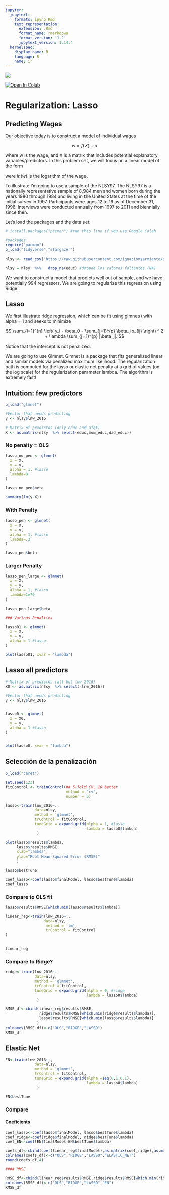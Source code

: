 ```yaml
---
jupyter:
  jupytext:
    formats: ipynb,Rmd
    text_representation:
      extension: .Rmd
      format_name: rmarkdown
      format_version: '1.2'
      jupytext_version: 1.14.4
  kernelspec:
    display_name: R
    language: R
    name: ir
---
```


<div >
<img src = "../../banner.jpg" />
</div>


<a target="_blank" href="https://colab.research.google.com/github/ignaciomsarmiento/BDML_SS/blob/main/Lecture06/Notebook_SS06_Ridge.ipynb">
  <img src="https://colab.research.google.com/assets/colab-badge.svg" alt="Open In Colab"/>
</a>



# Regularization: Lasso


## Predicting Wages

Our objective today is to construct a model of individual wages

$$
w = f(X) + u 
$$

where w is the  wage, and X is a matrix that includes potential explanatory variables/predictors. In this problem set, we will focus on a linear model of the form

\begin{align}
 ln(w) & = \beta_0 + \beta_1 X_1 + \dots + \beta_p X_p  + u 
\end{align}


were $ln(w)$ is the logarithm of the wage.

To illustrate I'm going to use a sample of the NLSY97. The NLSY97 is  a nationally representative sample of 8,984 men and women born during the years 1980 through 1984 and living in the United States at the time of the initial survey in 1997.  Participants were ages 12 to 16 as of December 31, 1996.  Interviews were conducted annually from 1997 to 2011 and biennially since then.  


Let's load the packages and the data set:

```r
# install.packages("pacman") #run this line if you use Google Colab
```

```r
#packages
require("pacman")
p_load("tidyverse","stargazer")

nlsy <- read_csv('https://raw.githubusercontent.com/ignaciomsarmiento/datasets/main/nlsy97.csv')

nlsy = nlsy  %>%   drop_na(educ) #dropea los valores faltantes (NA)
```

<!-- #region -->
We want to construct a model that predicts well out of sample, and we have potentially 994 regressors. We are going to regularize this regression using Ridge.

## Lasso

We first illustrate ridge regression, which can be fit using glmnet() with alpha = 1 and seeks to minimize

$$
\sum_{i=1}^{n} \left( y_i - \beta_0 - \sum_{j=1}^{p} \beta_j x_{ij}    \right) ^ 2 + \lambda \sum_{j=1}^{p} |\beta_j|.
$$

Notice that the intercept is not penalized. 


We are going to use Glmnet. Glmnet is a package that fits generalized linear and similar models via penalized maximum likelihood. The regularization path is computed for the lasso or elastic net penalty at a grid of values (on the log scale) for the regularization parameter lambda. The algorithm is extremely fast!
<!-- #endregion -->

## Intuition: few predictors

```r
p_load("glmnet")
```

```r
#Vector that needs predicting
y <- nlsy$lnw_2016

# Matrix of predictos (only educ and afqt)
X <- as.matrix(nlsy  %>% select(educ,mom_educ,dad_educ))


```

### No penalty = OLS

```r
lasso_no_pen <- glmnet(
  x = X,
  y = y,
  alpha = 1, #lasso
  lambda=0
)
```

```r
lasso_no_pen$beta
```

```r
summary(lm(y~X))
```

### With Penalty

```r
lasso_pen <- glmnet(
  x = X,
  y = y,
  alpha = 1, #lasso
  lambda=.2
)
```

```r
lasso_pen$beta
```

### Larger Penalty

```r
lasso_pen_large <- glmnet(
  x = X,
  y = y,
  alpha = 1, #lasso
  lambda=1e70
)
```

```r
lasso_pen_large$beta
```

```r
### Various Penalties
```

```r
lasso01 <- glmnet(
  x = X,
  y = y,
  alpha = 1 #lasso
)
```

```r

plot(lasso01, xvar = "lambda")
```

## Lasso all predictors

```r
# Matrix of predictos (all but lnw_2016)
X0 <- as.matrix(nlsy  %>% select(-lnw_2016))

#Vector that needs predicting
y <- nlsy$lnw_2016


lasso0 <- glmnet(
  x = X0,
  y = y,
  alpha = 1 #lasso
)


plot(lasso0, xvar = "lambda")
```

## Selección de la penalización

```r
p_load("caret")
```

```r
set.seed(123)
fitControl <- trainControl(## 5-fold CV, 10 better
                           method = "cv",
                           number = 5)
```

```r
lasso<-train(lnw_2016~.,
             data=nlsy,
             method = 'glmnet', 
             trControl = fitControl,
             tuneGrid = expand.grid(alpha = 1, #lasso
                                    lambda = lasso0$lambda)
              ) 

```

```r
plot(lasso$results$lambda,
     lasso$results$RMSE,
     xlab="lambda",
     ylab="Root Mean-Squared Error (RMSE)"
     )
```

```r
lasso$bestTune
```

```r
coef_lasso<-coef(lasso$finalModel, lasso$bestTune$lambda)
coef_lasso
```

### Compare to OLS fit

```r
lasso$results$RMSE[which.min(lasso$results$lambda)]
```

```r
linear_reg<-train(lnw_2016~.,
                 data=nlsy,
                  method = 'lm', 
                  trControl = fitControl
) 


linear_reg
```

### Compare to Ridge?

```r
ridge<-train(lnw_2016~.,
             data=nlsy,
             method = 'glmnet', 
             trControl = fitControl,
             tuneGrid = expand.grid(alpha = 0, #ridge
                                    lambda = lasso0$lambda)
              ) 

```

```r
RMSE_df<-cbind(linear_reg$results$RMSE,
               ridge$results$RMSE[which.min(ridge$results$lambda)],
               lasso$results$RMSE[which.min(lasso$results$lambda)]
              )
colnames(RMSE_df)<-c("OLS","RIDGE","LASSO")
RMSE_df
```

## Elastic Net

\begin{align}
min_{\beta} EN(\beta) &= \sum_{i=1}^n (y_i-\beta_0 - \sum_{j=1}^p x_{ij}\beta_j)^2  + \lambda\left(\alpha \sum_{j=1}^p |\beta_j| + \frac{(1-\alpha)}{2} \sum_{j=1}^p (\beta_j)^2\right)
\end{align}

```r
EN<-train(lnw_2016~.,
             data=nlsy,
             method = 'glmnet', 
             trControl = fitControl,
             tuneGrid = expand.grid(alpha =seq(0,1,0.1),
                                    lambda = lasso0$lambda)
              ) 
```

```r
EN$bestTune
```

### Compare

#### Coeficients

```r
coef_lasso<-coef(lasso$finalModel, lasso$bestTune$lambda)
coef_ridge<-coef(ridge$finalModel, ridge$bestTune$lambda)
coef_EN<-coef(EN$finalModel,EN$bestTune$lambda)

coefs_df<-cbind(coef(linear_reg$finalModel),as.matrix(coef_ridge),as.matrix(coef_lasso),as.matrix(coef_EN))
colnames(coefs_df)<-c("OLS","RIDGE","LASSO","ELASTIC_NET")
round(coefs_df,4)
```

```r
#### RMSE
```

```r
RMSE_df<-cbind(linear_reg$results$RMSE,ridge$results$RMSE[which.min(ridge$results$lambda)],lasso$results$RMSE[which.min(lasso$results$lambda)],EN$results$RMSE[which.min(EN$results$lambda)])
colnames(RMSE_df)<-c("OLS","RIDGE","LASSO","EN")
RMSE_df
```
